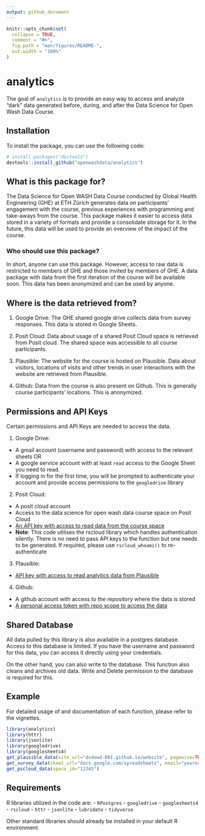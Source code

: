 ```yaml
---
output: github_document
---
```


<!-- README.md is generated from README.Rmd. Please edit that file -->

```r
knitr::opts_chunk$set(
  collapse = TRUE,
  comment = "#>",
  fig.path = "man/figures/README-",
  out.width = "100%"
)
```

<!-- badges: start -->

<!-- badges: end -->


# analytics
The goal of `analytics` is to provide an easy way to access and analyze "dark" data generated before, during, and after the Data Science for Open Wash Data Course. 


## Installation
To install the package, you can use the following code:
```r
# install.packages("devtools")
devtools::install_github("openwashdata/analytics")
```


## What is this package for? 

The Data Science for Open WASH Data Course conducted by Global Health Engineering (GHE) at ETH Zürich generates data on participants' engagement with the course, previous experiences with programming and take-aways from the course. This package makes it easier to access data stored in a variety of formats and provide a consolidate storage for it. In the future, this data will be used to provide an overview of the impact of the course. 

### Who should use this package? 

In short, anyone can use this package. However, access to raw data is restricted to members of GHE and those invited by members of GHE. A data package with data from the first iteration of the course will be available soon. This data has been anonymized and can be used by anyone.

## Where is the data retrieved from? 

1. Google Drive: The GHE shared google drive collects data from survey responses. This data is stored in Google Sheets. 

2. Posit Cloud: Data about usage of a shared Posit Cloud space is retrieved from Posit cloud. The shared space was accessible to all course participants. 

3. Plausible: The website for the course is hosted on Plausible. Data about visitors, locations of visits and other trends in user interactions with the website are retrieved from Plausible.

4. Github: Data from the course is also present on Github. This is generally course participants' locations. This is anonymized.

## Permissions and API Keys

Certain permissions and API Keys are needed to access the data. 

1. Google Drive:
- A gmail account (username and password) with access to the relevant sheets OR 
- A google service account with at least `read` access to the Google Sheet you need to read.
- If logging in for the first time, you will be prompted to authenticate your account and provide access permissions to the `googledrive` library

2. Posit Cloud:
- A posit cloud account 
- Access to the data science for open wash data course space on Posit Cloud
- [An API key with access to read data from the course space](https://docs.posit.co/connect/user/api-keys/)
- **Note**: This code utilises the rscloud library which handles authentication silently. There is no need to pass API keys to the function but one needs to be generated. If required, please use `rscloud_whoami()` to re-authenticate

3. Plausible:
- [API key with access to read analytics data from Plausible](https://plausible.io/docs/stats-api#get-apiv1statsbreakdown)

4. Github: 
- A github account with access to the repository where the data is stored
- [A personal access token with repo scope to access the data](https://docs.github.com/en/github/authenticating-to-github/creating-a-personal-access-token)

## Shared Database

All data pulled by this library is also available in a postgres database. Access to this database is limited. If you have the username and password for this data, you can access it directly using your credentials. 

On the other hand, you can also write to the database. This function also cleans and archives old data. Write and Delete permission to the database is required for this.

## Example

For detailed usage of and documentation of each function, please refer to the vignettes.

```r
library(analytics)
library(httr)
library(jsonlite)
library(googledrive)
library(googlesheets4)
get_plausible_data(site_url="ds4owd-001.github.io/website", pagewise=TRUE, token="SECRET_PLAUSIBLE_TOKEN")
get_survey_data(sheet_url="docs.google.com/spreadsheets", email="yourname@ethz.ch", n_course_modules=10)
get_pscloud_data(space_id="12345")
```

## Requirements

R libraries utilized in the code are: 
- `RPostgres`
- `googledrive`
- `googlesheets4`
- `rscloud`
- `httr`
- `jsonlite`
- `lubridate`
- `tidyverse`

Other standard libraries should already be installed in your default R environment.




